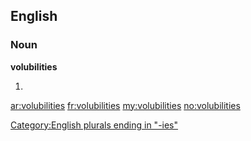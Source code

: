 ==English==

===Noun===
'''volubilities'''

# {{plural of|[[volubility]]}}

[[Category:English plurals ending in "-ies"]]

[[ar:volubilities]]
[[fr:volubilities]]
[[my:volubilities]]
[[no:volubilities]]
